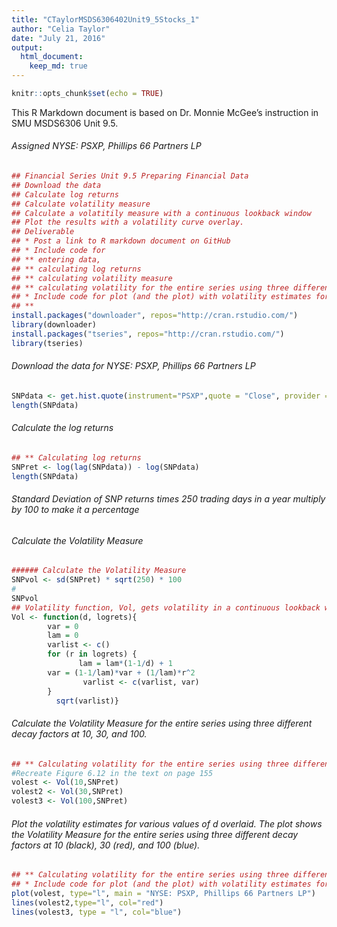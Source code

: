 ---
title: "CTaylorMSDS6306402Unit9_5Stocks_1"
author: "Celia Taylor"
date: "July 21, 2016"
output: 
  html_document:
    keep_md: true
---

```{r setup, include=FALSE}
knitr::opts_chunk$set(echo = TRUE)
```

#######  This R Markdown document is based on Dr. Monnie McGee's instruction in SMU MSDS6306 Unit 9.5.

######  Assigned NYSE: PSXP, Phillips 66 Partners LP
```{r InstallPack1,  include=TRUE, echo=TRUE}

## Financial Series Unit 9.5 Preparing Financial Data
## Download the data
## Calculate log returns
## Calculate volatility measure
## Calculate a volatitily measure with a continuous lookback window
## Plot the results with a volatility curve overlay.
## Deliverable 
## * Post a link to R markdown document on GitHub
## * Include code for 
## ** entering data, 
## ** calculating log returns
## ** calculating volatility measure
## ** calculating volatility for the entire series using three different decay factors.
## * Include code for plot (and the plot) with volatility estimates for various values of d overlaid.
## ** 
install.packages("downloader", repos="http://cran.rstudio.com/")
library(downloader)
install.packages("tseries", repos="http://cran.rstudio.com/")
library(tseries) 
```
###### Download the data for NYSE: PSXP, Phillips 66 Partners LP
```{r dwnld1,  include=TRUE, echo=TRUE}


SNPdata <- get.hist.quote(instrument="PSXP",quote = "Close", provider = "yahoo")
length(SNPdata) 
```
###### Calculate the log returns
```{r CalculateLog1,  include=TRUE, echo=TRUE}
## ** Calculating log returns
SNPret <- log(lag(SNPdata)) - log(SNPdata)
length(SNPdata)
```
###### Standard Deviation of SNP returns times 250 trading days in a year multiply by 100 to make it a percentage
###### Calculate the Volatility Measure
```{r CalculateVolatility1,  include=TRUE, echo=TRUE}
###### Calculate the Volatility Measure
SNPvol <- sd(SNPret) * sqrt(250) * 100
# 
SNPvol
## Volatility function, Vol, gets volatility in a continuous lookback window way - not just one number but various numbers that represent volatility at particular periods of time.  Function named Vol and is a function of d and the log returns.  D is the number of values we go back in time.  Initialize the variables variance and lambda.  Varlist is a vector.  Loop goes through the log returns, the data that Dr. McGee has.  Lam is the exponential value that is the weight that is multiplied to each return.  D has the same sort of function as s.  D is a value that forms our weight function.  Function creates the weight of (.9) or 1/d.  Then calculate the variance for the particular one and take the square root.  Function returns the variance list and the variance itself.
Vol <- function(d, logrets){
        var = 0
        lam = 0
        varlist <- c()
        for (r in logrets) {
               lam = lam*(1-1/d) + 1
        var = (1-1/lam)*var + (1/lam)*r^2
                varlist <- c(varlist, var)
        }
          sqrt(varlist)}
```
###### Calculate the Volatility Measure for the entire series using three different decay factors at 10, 30, and 100.
```{r CalculateVolatility2,  include=TRUE, echo=TRUE}
## ** Calculating volatility for the entire series using three different decay factors.
#Recreate Figure 6.12 in the text on page 155
volest <- Vol(10,SNPret)
volest2 <- Vol(30,SNPret)
volest3 <- Vol(100,SNPret)
```
###### Plot the volatility estimates for various values of d overlaid.  The plot shows the Volatility Measure for the entire series using three different decay factors at 10 (black), 30 (red), and 100 (blue).
```{r PlotVolatility1,  include=TRUE, echo=TRUE}
## ** Calculating volatility for the entire series using three different decay factors.
## * Include code for plot (and the plot) with volatility estimates for various values of d overlaid.
plot(volest, type="l", main = "NYSE: PSXP, Phillips 66 Partners LP")
lines(volest2,type="l", col="red")
lines(volest3, type = "l", col="blue")


```
